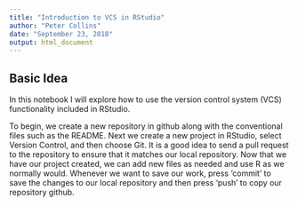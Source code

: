 ```yaml
---
title: "Introduction to VCS in RStudio"
author: "Peter Collins"
date: "September 23, 2018"
output: html_document
---
```


## Basic Idea

In this notebook I will explore how to use the version control system (VCS) functionality included in RStudio.

To begin, we create a new repository in github along with the conventional files such as the README. Next we create a new project in RStudio, select Version Control, and then choose Git. It is a good idea to send a pull request to the repository to ensure that it matches our local repository. Now that we have our project created, we can add new files as needed and use R as we normally would. Whenever we want to save our work, press 'commit' to save the changes to our local repository and then press 'push' to copy our repository github. 
